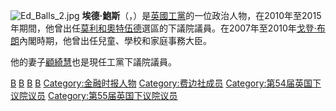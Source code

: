 {{noteTA|G=PoliticiansUK}}
{{blpunsourced|time=2015-05-16T02:25:29+00:00}}
{{expand|time=2015-05-16T02:25:29+00:00}}
[[File:Ed_Balls_2.jpg|thumb]]
'''埃德·鮑斯'''（'''{{lang-en|Ed Balls}}'''，{{bd|1967年|2月25日}}）是[[英國|英國]][[工黨_(英國)|工黨]]的一位政治人物，在2010年至2015年期間，他曾出任[[莫利和奧特伍德_(英國國會選區)|莫利和奧特伍德]]選區的下議院議員。在2007年至2010年[[戈登·布朗|戈登·布朗]]內閣時期，他曾出任兒童、學校和家庭事務大臣。

他的妻子[[顧綺慧|顧綺慧]]也是現任工黨下議院議員。

{{戈登·布朗内阁}}
{{爱德·米利班德影子内阁}}
{{Authority control}}

{{DEFAULTSORT:Balls, Ed}}
[[Category:英國政治人物|B]]
[[Category:英國工黨黨員|B]]
[[Category:牛津大學基布爾學院校友|B]]
[[Category:哈佛大學校友|B]]
[[Category:金融时报人物|Category:金融时报人物]]
[[Category:费边社成员|Category:费边社成员]]
[[Category:第54届英国下议院议员|Category:第54届英国下议院议员]]
[[Category:第55届英国下议院议员|Category:第55届英国下议院议员]]